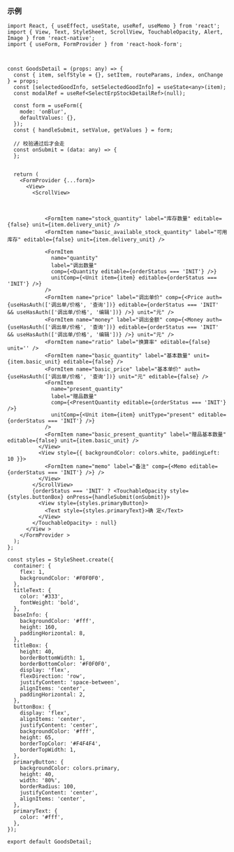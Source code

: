 ### 示例

```SnackPlayer  Field
import React, { useEffect, useState, useRef, useMemo } from 'react';
import { View, Text, StyleSheet, ScrollView, TouchableOpacity, Alert, Image } from 'react-native';
import { useForm, FormProvider } from 'react-hook-form';



const GoodsDetail = (props: any) => {
  const { item, selfStyle = {}, setItem, routeParams, index, onChange } = props;
  const [selectedGoodInfo, setSelectedGoodInfo] = useState<any>(item);
  const modalRef = useRef<SelectErpStockDetailRef>(null);

  const form = useForm({
    mode: 'onBlur',
    defaultValues: {},
  });
  const { handleSubmit, setValue, getValues } = form;

  // 校验通过后才会走
  const onSubmit = (data: any) => {
  };

 
  return (
    <FormProvider {...form}>
      <View>
        <ScrollView>

      

            <FormItem name="stock_quantity" label="库存数量" editable={false} unit={item.delivery_unit} />
            <FormItem name="basic_available_stock_quantity" label="可用库存" editable={false} unit={item.delivery_unit} />

            <FormItem
              name="quantity"
              label="调出数量"
              comp={<Quantity editable={orderStatus === 'INIT'} />}
              unitComp={<Unit item={item} editable={orderStatus === 'INIT'} />}
            />
            <FormItem name="price" label="调出单价" comp={<Price auth={useHasAuth(['调出单/价格', '查询'])} editable={orderStatus === 'INIT' && useHasAuth(['调出单/价格', '编辑'])} />} unit="元" />
            <FormItem name="money" label="调出金额" comp={<Money auth={useHasAuth(['调出单/价格', '查询'])} editable={orderStatus === 'INIT' && useHasAuth(['调出单/价格', '编辑'])} />} unit="元" />
            <FormItem name="ratio" label="换算率" editable={false} unit='' />
            <FormItem name="basic_quantity" label="基本数量" unit={item.basic_unit} editable={false} />
            <FormItem name="basic_price" label="基本单价" auth={useHasAuth(['调出单/价格', '查询'])} unit="元" editable={false} />
            <FormItem
              name="present_quantity"
              label="赠品数量"
              comp={<PresentQuantity editable={orderStatus === 'INIT'} />}
              unitComp={<Unit item={item} unitType="present" editable={orderStatus === 'INIT'} />}
            />
            <FormItem name="basic_present_quantity" label="赠品基本数量" editable={false} unit={item.basic_unit} />
          </View>
          <View style={{ backgroundColor: colors.white, paddingLeft: 10 }}>
            <FormItem name="memo" label="备注" comp={<Memo editable={orderStatus === 'INIT'} />} />
          </View>
        </ScrollView>
        {orderStatus === 'INIT' ? <TouchableOpacity style={styles.buttonBox} onPress={handleSubmit(onSubmit)}>
          <View style={styles.primaryButton}>
            <Text style={styles.primaryText}>确 定</Text>
          </View>
        </TouchableOpacity> : null}
      </View >
    </FormProvider >
  );
};

const styles = StyleSheet.create({
  container: {
    flex: 1,
    backgroundColor: '#F0F0F0',
  },
  titleText: {
    color: '#333',
    fontWeight: 'bold',
  },
  baseInfo: {
    backgroundColor: '#fff',
    height: 160,
    paddingHorizontal: 8,
  },
  titleBox: {
    height: 40,
    borderBottomWidth: 1,
    borderBottomColor: '#F0F0F0',
    display: 'flex',
    flexDirection: 'row',
    justifyContent: 'space-between',
    alignItems: 'center',
    paddingHorizontal: 2,
  },
  buttonBox: {
    display: 'flex',
    alignItems: 'center',
    justifyContent: 'center',
    backgroundColor: '#fff',
    height: 65,
    borderTopColor: '#F4F4F4',
    borderTopWidth: 1,
  },
  primaryButton: {
    backgroundColor: colors.primary,
    height: 40,
    width: '80%',
    borderRadius: 100,
    justifyContent: 'center',
    alignItems: 'center',
  },
  primaryText: {
    color: '#fff',
  },
});

export default GoodsDetail;

```
